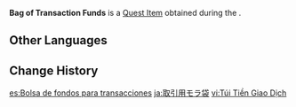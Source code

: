 {{Item Infobox
|id           = 101929
|image        = Item Bag of Mora.png
|type         = Quest Items
|quality      = 
|description  = A bag of Mora given by [[Alhaitham]] for purchasing [[Canned Knowledge]]. You can feel the heavy weight of the bag.
|source1      = [[Lost in Prosperity]]
}}
'''Bag of Transaction Funds''' is a [[Quest Item]] obtained during the {{Quest|Lost in Prosperity}}.

==Other Languages==
{{Other Languages
|default_hidden = 1
|en      = Bag of Transaction Funds
|zhs     = 交易资金袋
|zhs_rm  = Jiāoyì Zījīn Dài
|zht     = 交易資金袋
|zht_rm  = Jiāoyì Zījīn Dài
|ja      = 取引用モラ袋
|ja_rm   = Torihiki-you Mora-bukuro{{Assumed}}
|ko      = 거래 자금 주머니
|es      = Bolsa de fondos para transacciones
|fr      = Fonds de transaction
|ru      = Мора для сделки
|th      = ถุงเงินทุนสำหรับการแลกเปลี่ยน
|th_rm   = 
|vi      = Túi Tiền Giao Dịch
|de      = Beutel mit Geldmitteln
|id      = Kantong Dana untuk Transaksi
|pt      = Bolsa de Fundo de Transação
|tr      = Alışveriş Kesesi
|it      = Sacchetto di fondi di transazione
}}

==Change History==
{{Change History|3.0}}

[[es:Bolsa de fondos para transacciones]]
[[ja:取引用モラ袋]]
[[vi:Túi Tiền Giao Dịch]]